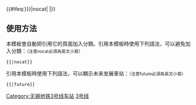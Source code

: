 {{鐵道路線|lua=1
| 模板名稱 = 无锡地铁3号线
| 名稱 = [[无锡地铁3号线]]
| 代表色 = #{{无锡地铁标志色|3}}
| Logo = 
| 铁道系统 = WXM
| 背景顏色 = #FFFFFF
| 車站列表 = istart ~ 惠山站 ~ 洛社 ~ 红明村 ~ 洛竹路 ~ 无锡西站 ~ 藕塘 ~ 溪南 ~ 锦溢路 ~ iend ~ 苏庙 ~ 钱桥 ~ 龙山梢 ~ 石门路 ~ 盛岸 ~ 吴桥 ~ 北栅口 ~ 无锡火车站 ~ 广瑞 ~ 靖海 ~ 东风 ~ 叙丰 ~ 太湖花园 ~ 新光路 ~ 旺庄路 ~ 黄山路 ~ 高浪东路 ~ 周泾巷 ~ 无锡新区站 ~  长江南路 ~ 硕放机场
| 注释=斜体车站为规划车站
}}
<includeonly>{{#ifeq:{{{2|{{{1|}}}}}}|nocat|<!--空-->|[[Category:无锡地铁3号线车站]]}}</includeonly><noinclude>

==使用方法==
本模板會自動把引用它的頁面加入分類。引用本模板時使用下列語法，可以避免加入分類：<small>（注意nocat必須為英文小寫）</small>
 <nowiki>{{</nowiki>{{PAGENAME}}<nowiki>|nocat}}</nowiki>
引用本模板時使用下列語法，可以顯示未来发展車站：<small>（注意future必須為英文小寫）</small>
 <nowiki>{{</nowiki>{{PAGENAME}}<nowiki>|future}}</nowiki>  
[[Category:无锡地铁模板|3号线]]

</noinclude>